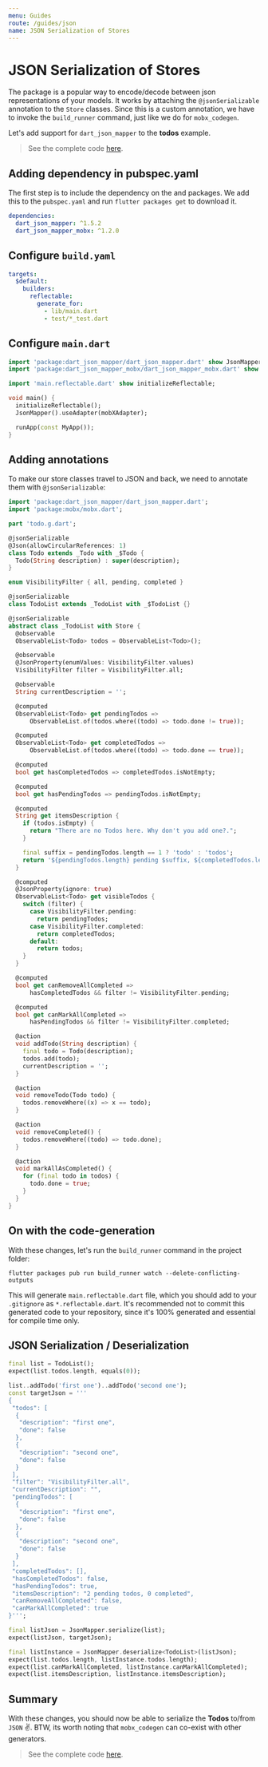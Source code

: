 ```yaml
---
menu: Guides
route: /guides/json
name: JSON Serialization of Stores
---
```



# JSON Serialization of Stores

The <PubBadge name="dart_json_mapper" /> package is a popular way to encode/decode between json representations of your models. It works by attaching the `@jsonSerializable` annotation to the `Store` classes. Since this is a custom annotation, we have to invoke the `build_runner` command, just like we do for `mobx_codegen`.

Let's add support for `dart_json_mapper` to the **todos** example.

> See the complete code [here](https://github.com/mobxjs/mobx.dart/tree/master/mobx_examples/lib/todos).

## Adding dependency in pubspec.yaml

The first step is to include the dependency on the <PubBadge name="dart_json_mapper" /> and <PubBadge name="dart_json_mapper_mobx" /> packages. We add this to the `pubspec.yaml` and run `flutter packages get` to download it.

```yaml
dependencies:
  dart_json_mapper: ^1.5.2
  dart_json_mapper_mobx: ^1.2.0
```

## Configure `build.yaml`

```yaml
targets:
  $default:
    builders:
      reflectable:
        generate_for:
          - lib/main.dart
          - test/*_test.dart
```

## Configure `main.dart`

```dart
import 'package:dart_json_mapper/dart_json_mapper.dart' show JsonMapper;
import 'package:dart_json_mapper_mobx/dart_json_mapper_mobx.dart' show mobXAdapter;

import 'main.reflectable.dart' show initializeReflectable;

void main() {
  initializeReflectable();
  JsonMapper().useAdapter(mobXAdapter);

  runApp(const MyApp());
}
```

## Adding annotations

To make our store classes travel to JSON and back, we need to annotate them with `@jsonSerializable`:

```dart
import 'package:dart_json_mapper/dart_json_mapper.dart';
import 'package:mobx/mobx.dart';

part 'todo.g.dart';

@jsonSerializable
@Json(allowCircularReferences: 1)
class Todo extends _Todo with _$Todo {
  Todo(String description) : super(description);
}

enum VisibilityFilter { all, pending, completed }

@jsonSerializable
class TodoList extends _TodoList with _$TodoList {}

@jsonSerializable
abstract class _TodoList with Store {
  @observable
  ObservableList<Todo> todos = ObservableList<Todo>();

  @observable
  @JsonProperty(enumValues: VisibilityFilter.values)
  VisibilityFilter filter = VisibilityFilter.all;

  @observable
  String currentDescription = '';

  @computed
  ObservableList<Todo> get pendingTodos =>
      ObservableList.of(todos.where((todo) => todo.done != true));

  @computed
  ObservableList<Todo> get completedTodos =>
      ObservableList.of(todos.where((todo) => todo.done == true));

  @computed
  bool get hasCompletedTodos => completedTodos.isNotEmpty;

  @computed
  bool get hasPendingTodos => pendingTodos.isNotEmpty;

  @computed
  String get itemsDescription {
    if (todos.isEmpty) {
      return "There are no Todos here. Why don't you add one?.";
    }

    final suffix = pendingTodos.length == 1 ? 'todo' : 'todos';
    return '${pendingTodos.length} pending $suffix, ${completedTodos.length} completed';
  }

  @computed
  @JsonProperty(ignore: true)
  ObservableList<Todo> get visibleTodos {
    switch (filter) {
      case VisibilityFilter.pending:
        return pendingTodos;
      case VisibilityFilter.completed:
        return completedTodos;
      default:
        return todos;
    }
  }

  @computed
  bool get canRemoveAllCompleted =>
      hasCompletedTodos && filter != VisibilityFilter.pending;

  @computed
  bool get canMarkAllCompleted =>
      hasPendingTodos && filter != VisibilityFilter.completed;

  @action
  void addTodo(String description) {
    final todo = Todo(description);
    todos.add(todo);
    currentDescription = '';
  }

  @action
  void removeTodo(Todo todo) {
    todos.removeWhere((x) => x == todo);
  }

  @action
  void removeCompleted() {
    todos.removeWhere((todo) => todo.done);
  }

  @action
  void markAllAsCompleted() {
    for (final todo in todos) {
      todo.done = true;
    }
  }
}
```

## On with the code-generation

With these changes, let's run the `build_runner` command in the project folder:

```
flutter packages pub run build_runner watch --delete-conflicting-outputs
```

This will generate `main.reflectable.dart` file, which you should add to your `.gitignore` as `*.reflectable.dart`.
It's recommended not to commit this generated code to your repository, since it's 100% generated and essential for compile time only.

## JSON Serialization / Deserialization

```dart
final list = TodoList();
expect(list.todos.length, equals(0));

list..addTodo('first one')..addTodo('second one');
const targetJson = '''
{
 "todos": [
  {
   "description": "first one",
   "done": false
  },
  {
   "description": "second one",
   "done": false
  }
 ],
 "filter": "VisibilityFilter.all",
 "currentDescription": "",
 "pendingTodos": [
  {
   "description": "first one",
   "done": false
  },
  {
   "description": "second one",
   "done": false
  }
 ],
 "completedTodos": [],
 "hasCompletedTodos": false,
 "hasPendingTodos": true,
 "itemsDescription": "2 pending todos, 0 completed",
 "canRemoveAllCompleted": false,
 "canMarkAllCompleted": true
}''';

final listJson = JsonMapper.serialize(list);
expect(listJson, targetJson);

final listInstance = JsonMapper.deserialize<TodoList>(listJson);
expect(list.todos.length, listInstance.todos.length);
expect(list.canMarkAllCompleted, listInstance.canMarkAllCompleted);
expect(list.itemsDescription, listInstance.itemsDescription);
```

## Summary

With these changes, you should now be able to serialize the **Todos** to/from `JSON` ✌️. BTW, its worth noting that `mobx_codegen` can co-exist with other generators.

> See the complete code [here](https://github.com/mobxjs/mobx.dart/tree/master/mobx_examples/lib/todos).
